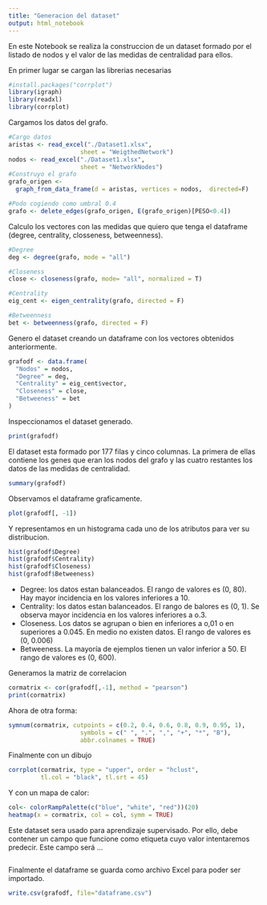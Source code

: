 ---
title: "Generacion del dataset"
output: html_notebook
---

En este Notebook se realiza la construccion de un dataset formado por el listado de nodos y el valor de las medidas de centralidad para ellos.  

En primer lugar se cargan las librerias necesarias
```{r}
#install.packages("corrplot")
library(igraph)
library(readxl)
library(corrplot)
```

Cargamos los datos del grafo.
```{r}
#Cargo datos
aristas <- read_excel("./Dataset1.xlsx", 
                    sheet = "WeigthedNetwork")
nodos <- read_excel("./Dataset1.xlsx", 
                    sheet = "NetworkNodes")
#Construyo el grafo
grafo_origen <- 
  graph_from_data_frame(d = aristas, vertices = nodos,  directed=F)

#Podo cogiendo como umbral 0.4
grafo <- delete_edges(grafo_origen, E(grafo_origen)[PESO<0.4])
```

Calculo los vectores con las medidas que quiero que tenga el dataframe (degree, centrality, closseness, betweenness).
```{r}
#Degree
deg <- degree(grafo, mode = "all")

#Closeness
close <- closeness(grafo, mode= "all", normalized = T)

#Centrality
eig_cent <- eigen_centrality(grafo, directed = F)

#Betweenness
bet <- betweenness(grafo, directed = F)

```

Genero el dataset creando un dataframe con los vectores obtenidos anteriormente.
```{r}
grafodf <- data.frame(
  "Nodos" = nodos,
  "Degree" = deg,
  "Centrality" = eig_cent$vector,
  "Closeness" = close, 
  "Betweeness" = bet
)
```

Inspeccionamos el dataset generado.
```{r}
print(grafodf)
```
El dataset esta formado por 177 filas y cinco columnas. La primera de ellas contiene los genes que eran los nodos del grafo y las cuatro restantes los datos de las medidas de centralidad.

```{r}
summary(grafodf)
```

Observamos el dataframe graficamente.
```{r}
plot(grafodf[, -1])
```
Y representamos en un histograma cada uno de los atributos para ver su distribucion.
```{r}
hist(grafodf$Degree)
hist(grafodf$Centrality)
hist(grafodf$Closeness)
hist(grafodf$Betweeness)
```
- Degree: los datos estan balanceados. El rango de valores es (0, 80). Hay mayor incidencia en los valores inferiores a 10.
- Centrality: los datos estan balanceados. El rango de balores es (0, 1). Se observa mayor incidencia en los valores inferiores a o.3.
- Closeness. Los datos se agrupan o bien en inferiores a o,01 o en superiores a 0.045. En medio no existen datos. El rango de valores es (0, 0.006)
- Betweeness. La mayoría de ejemplos tienen un valor inferior a 50. El rango de valores es (0, 600).



Generamos la matriz de correlacion
```{r}
cormatrix <- cor(grafodf[,-1], method = "pearson")
print(cormatrix)
```

Ahora de otra forma: 
```{r}
symnum(cormatrix, cutpoints = c(0.2, 0.4, 0.6, 0.8, 0.9, 0.95, 1),
                    symbols = c(" ", ".", ",", "+", "*", "B"),
                    abbr.colnames = TRUE)
```
Finalmente con un dibujo
```{r}
corrplot(cormatrix, type = "upper", order = "hclust", 
         tl.col = "black", tl.srt = 45)
```
Y con un mapa de calor:
```{r}
col<- colorRampPalette(c("blue", "white", "red"))(20)
heatmap(x = cormatrix, col = col, symm = TRUE)
```

Este dataset sera usado para aprendizaje supervisado.
Por ello, debe contener un campo que funcione como etiqueta cuyo valor intentaremos predecir.
Este campo será ...
```{r}

```

Finalmente el dataframe se guarda como archivo Excel para poder ser importado.
```{r}
write.csv(grafodf, file="dataframe.csv")
```

